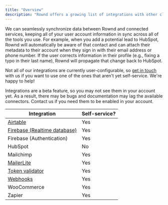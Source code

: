 ```yaml
---
title: "Overview"
description: "Rownd offers a growing list of integrations with other cloud services, CRMs, and more. Here's a list of the integrations we currently support."
---
```


We can seamlessly synchronize data between Rownd and connected
services, keeping all of your user account information in sync across
all of the tools you use. For example, when you add a potential lead to HubSpot,
Rownd will automatically be aware of that contact and can attach their metadata
to their account when they sign in with their email address or phone number. If
the user corrects information in their profile (e.g., fixing a typo in their
last name), Rownd will propagate that change back to HubSpot.

Not all of our integrations are currently user-configurable, so
[get in touch](https://rownd.io/contact) with us if you want to use one of the
ones that aren't yet self-service. We're happy to help!

<Note>
Integrations are a beta feature, so you may not see them in your account yet. As a result, there may be bugs and documentation may lag the available connectors. Contact us if you need them to be enabled in your account.
</Note>

| Integration                                                                                         | Self-service? |
| --------------------------------------------------------------------------------------------------- | ------------- |
| [Airtable](./airtable)                                                                              | Yes           |
| [Firebase (Realtime database)](./firebase---realtime-database)                                      | Yes           |
| Firebase (Authentication)                                                                           | Yes           |
| HubSpot                                                                                             | No            |
| Mailchimp                                                                                           | Yes           |
| [MailerLite](./mailerlite)                                                                          | Yes           |
| [Token validator](./token-validator)                                                                | Yes           |
| [Webhooks](./webhooks)                                                                              | Yes           |
| WooCommerce                                                                                         | Yes           |
| Zapier                                                                                              | Yes           |
